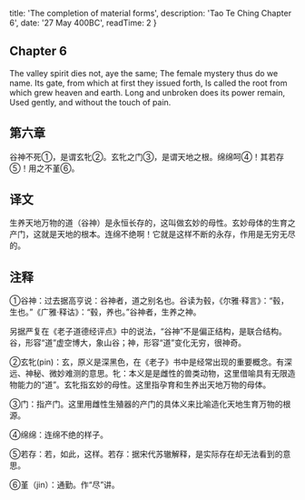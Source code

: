 
  title: 'The completion of material forms',
  description: 'Tao Te Ching Chapter 6',
  date: '27 May 400BC',
  readTime: 2
}


## Chapter 6

The valley spirit dies not, aye the same;
The female mystery thus do we name.
Its gate, from which at first they issued forth,
Is called the root from which grew heaven and earth.
Long and unbroken does its power remain,
Used gently, and without the touch of pain.

## 第六章

谷神不死①，是谓玄牝②。玄牝之门③，是谓天地之根。绵绵呵④！其若存⑤！用之不堇⑥。

## 译文

生养天地万物的道（谷神）是永恒长存的，这叫做玄妙的母性。玄妙母体的生育之产门，这就是天地的根本。连绵不绝啊！它就是这样不断的永存，作用是无穷无尽的。

## 注释

①谷神：过去据高亨说：谷神者，道之别名也。谷读为毂，《尔雅·释言》：“毂，生也。”《广雅·释诂》：“毂，养也。”谷神者，生养之神。

另据严复在《老子道德经评点》中的说法，“谷神”不是偏正结构，是联合结构。谷，形容“道”虚空博大，象山谷；神，形容“道”变化无穷，很神奇。

②玄牝(pin)：玄，原义是深黑色，在《老子》书中是经常出现的重要概念。有深远、神秘、微妙难测的意思。牝：本义是是雌性的兽类动物，这里借喻具有无限造物能力的“道”。玄牝指玄妙的母性。这里指孕育和生养出天地万物的母体。

③门：指产门。这里用雌性生殖器的产门的具体义来比喻造化天地生育万物的根源。

④绵绵：连绵不绝的样子。

⑤若存：若，如此，这样。若存：据宋代苏辙解释，是实际存在却无法看到的意思。

⑥堇（jin）：通勤。作“尽”讲。
